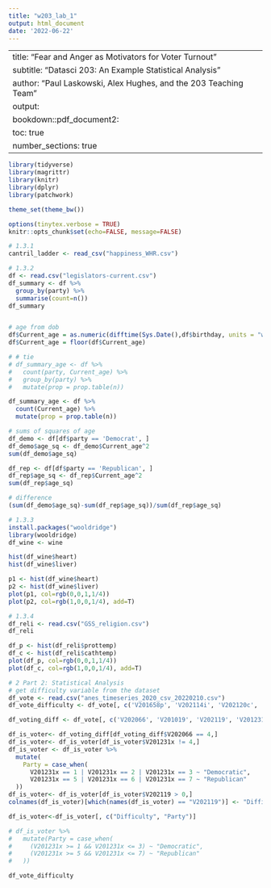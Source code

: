 ```yaml
---
title: "w203_lab_1"
output: html_document
date: '2022-06-22'
---
```

---
title: "Fear and Anger as Motivators for Voter Turnout"
subtitle: "Datasci 203: An Example Statistical Analysis"
author: "Paul Laskowski, Alex Hughes, and the 203 Teaching Team" 
output:
  bookdown::pdf_document2: 
    toc: true
    number_sections: true
---

\newpage
\setcounter{page}{1}

```r
library(tidyverse) 
library(magrittr)
library(knitr)
library(dplyr)
library(patchwork)

theme_set(theme_bw())

options(tinytex.verbose = TRUE)
knitr::opts_chunk$set(echo=FALSE, message=FALSE)

```

```r
# 1.3.1
cantril_ladder <- read_csv("happiness_WHR.csv")

```

```r
# 1.3.2
df <- read.csv("legislators-current.csv")
df_summary <- df %>% 
  group_by(party) %>% 
  summarise(count=n())
df_summary


# age from dob
df$Current_age = as.numeric(difftime(Sys.Date(),df$birthday, units = "weeks"))/52.25
df$Current_age = floor(df$Current_age)

# # tie
# df_summary_age <- df %>%
#   count(party, Current_age) %>%
#   group_by(party) %>%
#   mutate(prop = prop.table(n))

df_summary_age <- df %>%
  count(Current_age) %>%
  mutate(prop = prop.table(n))

# sums of squares of age
df_demo <- df[df$party == 'Democrat', ]
df_demo$age_sq <- df_demo$Current_age^2
sum(df_demo$age_sq)

df_rep <- df[df$party == 'Republican', ]
df_rep$age_sq <- df_rep$Current_age^2
sum(df_rep$age_sq)

# difference
(sum(df_demo$age_sq)-sum(df_rep$age_sq))/sum(df_rep$age_sq)

```
```r
# 1.3.3
install.packages("wooldridge")
library(wooldridge)
df_wine <- wine
```

```r
hist(df_wine$heart)
hist(df_wine$liver)
```

```r
p1 <- hist(df_wine$heart)
p2 <- hist(df_wine$liver)
plot(p1, col=rgb(0,0,1,1/4))
plot(p2, col=rgb(1,0,0,1/4), add=T)
```

```r
# 1.3.4
df_reli <- read.csv("GSS_religion.csv")
df_reli
```

```r
df_p <- hist(df_reli$prottemp)
df_c <- hist(df_reli$cathtemp)
plot(df_p, col=rgb(0,0,1,1/4))
plot(df_c, col=rgb(1,0,0,1/4), add=T)
```


```r
# 2 Part 2: Statistical Analysis
# get difficulty variable from the dataset
df_vote <- read.csv("anes_timeseries_2020_csv_20220210.csv")
df_vote_difficulty <- df_vote[, c('V201658p', 'V202114i', 'V202120c', 'V202120e')]
```
```r
df_voting_diff <- df_vote[, c('V202066', 'V201019', 'V202119', 'V201231x')]
```
```r
df_is_voter<- df_voting_diff[df_voting_diff$V202066 == 4,]
df_is_voter<- df_is_voter[df_is_voter$V201231x != 4,]
df_is_voter <- df_is_voter %>% 
  mutate(
    Party = case_when(
      V201231x == 1 | V201231x == 2 | V201231x == 3 ~ "Democratic", 
      V201231x == 5 | V201231x == 6 | V201231x == 7 ~ "Republican"
  ))
df_is_voter<- df_is_voter[df_is_voter$V202119 > 0,]
colnames(df_is_voter)[which(names(df_is_voter) == "V202119")] <- "Difficulty"

df_is_voter<-df_is_voter[, c("Difficulty", "Party")]

# df_is_voter %>%
#   mutate(Party = case_when(
#     (V201231x >= 1 && V201231x <= 3) ~ "Democratic",
#     (V201231x >= 5 && V201231x <= 7) ~ "Republican"
#   ))
```



```r
df_vote_difficulty
```